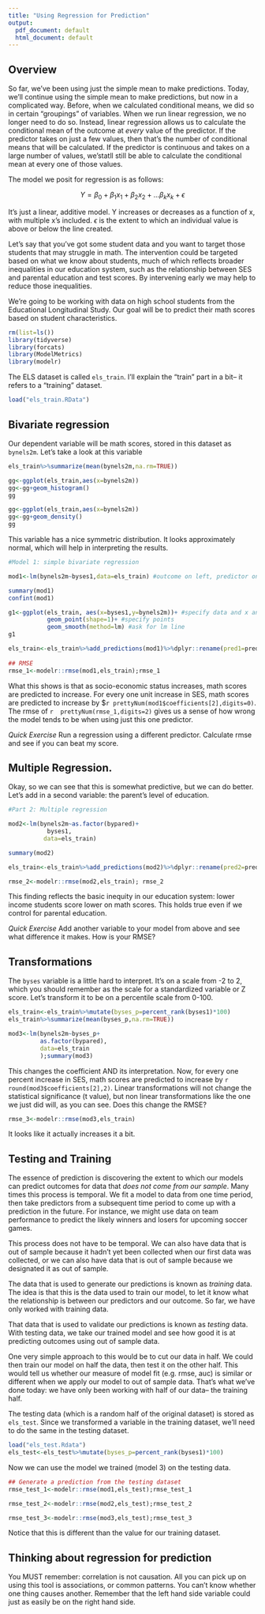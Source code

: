 ```yaml
---
title: "Using Regression for Prediction"
output:
  pdf_document: default
  html_document: default
---
```


## Overview

So far, we've been using just the simple mean to make predictions. Today, we'll continue using the simple mean to make predictions, but now in a complicated way. Before, when we calculated conditional means, we did so in certain "groupings" of variables. When we run linear regression, we no longer need to do so. Instead, linear regression allows us to calculate the conditional mean of the outcome at _every_ value of the predictor. If the predictor takes on just a few values, then that's the number of conditional means that will be calculated. If the predictor is continuous and takes on a large number of values, we'statll still be able to calculate the conditional mean at every one of those values. 

The model we posit for regression is as follows:

$$Y=\beta_0+\beta_1 x_1 +\beta_2 x_2+ ... \beta_k x_k + \epsilon$$

It's just a linear, additive model. Y increases or decreases as a function of x, with multiple x's included. $\epsilon$ is the extent to which an individual value is above or below the line created. 

Let's say that you've got some student data and you want to target those students that may struggle in math. The intervention could be targeted based on what we know about students, much of which reflects broader inequalities in our education system, such as the relationship between SES and parental education and test scores. By intervening early we may help to reduce those inequalities. 

We're going to be working with data on high school students from the Educational Longitudinal Study. Our goal will be to predict their math scores based on student characteristics. 

```r
rm(list=ls())
library(tidyverse)
library(forcats)
library(ModelMetrics)
library(modelr)
```

The ELS dataset is called `els_train`. I'll explain the "train" part in a bit-- it refers to a "training" dataset.

```r
load("els_train.RData")
```

## Bivariate regression

Our dependent variable will be math scores, stored in this dataset as `bynels2m`. Let's take a look at this variable

```r
els_train%>%summarize(mean(bynels2m,na.rm=TRUE))

gg<-ggplot(els_train,aes(x=bynels2m))
gg<-gg+geom_histogram()
gg
```

```r
gg<-ggplot(els_train,aes(x=bynels2m))
gg<-gg+geom_density()
gg
```


This variable has a nice symmetric distribution. It looks approximately normal, which will help in interpreting the results. 

```r

#Model 1: simple bivariate regression

mod1<-lm(bynels2m~byses1,data=els_train) #outcome on left, predictor on right 

summary(mod1)
confint(mod1)

g1<-ggplot(els_train, aes(x=byses1,y=bynels2m))+ #specify data and x and y
           geom_point(shape=1)+ #specify points
           geom_smooth(method=lm) #ask for lm line
g1

els_train<-els_train%>%add_predictions(mod1)%>%dplyr::rename(pred1=pred) #predict using data in memory
 
## RMSE
rmse_1<-modelr::rmse(mod1,els_train);rmse_1

```

What this shows is that as socio-economic status increases, math scores are predicted to increase. For every one unit increase in SES, math scores are predicted to increase by \$`r prettyNum(mod1$coefficients[2],digits=0)`. The rmse of `r  prettyNum(rmse_1,digits=2)` gives us a sense of how wrong the model tends to be when using just this one predictor. 

_Quick Exercise_ Run a regression using a different predictor. Calculate rmse and see if you can beat my score. 

## Multiple Regression. 

Okay, so we can see that this is somewhat predictive, but we can do better. Let's add in a second variable: the parent's level of education. 

```r
#Part 2: Multiple regression

mod2<-lm(bynels2m~as.factor(bypared)+
           byses1,
          data=els_train)

summary(mod2) 

els_train<-els_train%>%add_predictions(mod2)%>%dplyr::rename(pred2=pred)

rmse_2<-modelr::rmse(mod2,els_train); rmse_2

```

This finding reflects the basic inequity in our education system: lower income students score lower on math scores. This holds true even if we control for parental education. 

_Quick Exercise_ Add another variable to your model from above and see what difference it makes. How is your RMSE? 

## Transformations

The `byses` variable is a little hard to interpret. It's on a scale from -2 to 2, which you should remember as the scale for a standardized variable or Z score. Let's transform it to be on a percentile scale from 0-100.

```r
els_train<-els_train%>%mutate(byses_p=percent_rank(byses1)*100)
els_train%>%summarize(mean(byses_p,na.rm=TRUE))
```

```r
mod3<-lm(bynels2m~byses_p+
         as.factor(bypared),
         data=els_train
         );summary(mod3)
```

This changes the coefficient AND its interpretation. Now, for every one percent increase in SES, math scores are predicted to increase by `r round(mod3$coefficients[2],2)`. Linear transformations will not change the statistical significance (t value), but non linear transformations like the one we just did will, as you can see. Does this change the RMSE? 

```r
rmse_3<-modelr::rmse(mod3,els_train)
```
 It looks like it actually increases it a bit. 

## Testing and Training

The essence of prediction is discovering the extent to which our models can predict outcomes for data that *does not come from our sample*. Many times this process is temporal. We fit a model to data from one time period, then take predictors from a subsequent time period to come up with a prediction in the future. For instance, we might use data on team performance to predict the likely winners and losers for upcoming soccer games. 

This process does not have to be temporal. We can also have data that is out of sample because it hadn't yet been collected when our first data was collected, or we can also have data that is out of sample because we designated it as out of sample.

The data that is used to generate our predictions is known as 
*training* data. The idea is that this is the data used to train our model, to let it know what the relationship is between our predictors and our outcome. So far, we have only worked with training data. 

That data that is used to validate our predictions is known as *testing* data. With testing data, we take our trained model and see how good it is at predicting outcomes using out of sample data. 

One very simple approach to this would be to cut our data in half. We could then train our model on half the data, then test it on the other half. This would tell us whether our measure of model fit (e.g. rmse, auc) is similar or different when we apply our model to out of sample data. That's what we've done today: we have only been working with half of our data-- the training half. 

The testing data (which is a random half of the original dataset) is stored as `els_test`. Since we transformed a variable in the training dataset, we'll need to do the same in the testing dataset. 

```r
load("els_test.Rdata")
els_test<-els_test%>%mutate(byses_p=percent_rank(byses1)*100)
```

Now we can use the model we trained (model 3) on the testing data.

```r
## Generate a prediction from the testing dataset
rmse_test_1<-modelr::rmse(mod1,els_test);rmse_test_1

rmse_test_2<-modelr::rmse(mod2,els_test);rmse_test_2

rmse_test_3<-modelr::rmse(mod3,els_test);rmse_test_3
```

Notice that this is different than the value for our training dataset. 

## Thinking about regression for prediction

You MUST remember: correlation is not causation. All you can pick up on using this tool is associations, or common patterns. You can't know whether one thing causes another. Remember that the left hand side variable could just as easily be on the right hand side. 
